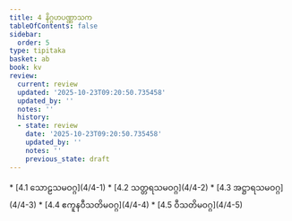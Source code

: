 ```yaml
---
title: 4 နိဂ္ဂဟပဏ္ဏာသက
tableOfContents: false
sidebar:
  order: 5
type: tipitaka
basket: ab
book: kv
review:
  current: review
  updated: '2025-10-23T09:20:50.735458'
  updated_by: ''
  notes: ''
  history:
  - state: review
    date: '2025-10-23T09:20:50.735458'
    updated_by: ''
    notes: ''
    previous_state: draft
---
```



<ReviewStatus review={frontmatter.review} showDetails={true} />

<HypothesisAnnotation frontmatter={frontmatter} />

<DynamicBreadcrumb />



<TableOfContents book="kv" section="4">
* [4.1 သောဠသမဝဂ္ဂ](4/4-1)
* [4.2 သတ္တရသမဝဂ္ဂ](4/4-2)
* [4.3 အဋ္ဌာရသမဝဂ္ဂ](4/4-3)
* [4.4 ဧကူနဝီသတိမဝဂ္ဂ](4/4-4)
* [4.5 ဝီသတိမဝဂ္ဂ](4/4-5)
</TableOfContents>